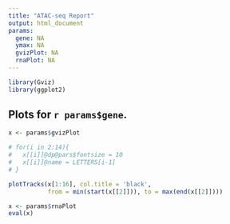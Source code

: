 ```yaml
---
title: "ATAC-seq Report"
output: html_document
params:
  gene: NA
  ymax: NA
  gvizPlot: NA
  rnaPlot: NA
---
```


```r
library(Gviz)
library(ggplot2)
```

## Plots for `r params$gene`.

```r
x <- params$gvizPlot

# for(i in 2:14){
#   x[[i]]@dp@pars$fontsize = 10
#   x[[i]]@name = LETTERS[i-1]
# }

plotTracks(x[1:16], col.title = 'black', 
           from = min(start(x[[2]])), to = max(end(x[[2]])))

```

```r
x <- params$rnaPlot
eval(x)
```

